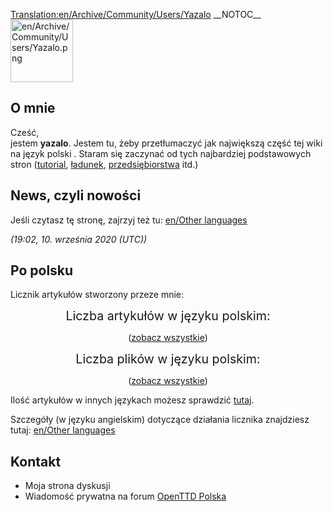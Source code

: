 [[Translation:en/Archive/Community/Users/Yazalo]]
__NOTOC__
[[File:en/Archive/Community/Users/Yazalo.png|100px|right]]
== O mnie ==

Cześć,<br>
jestem '''yazalo'''. Jestem tu, żeby przetłumaczyć jak największą część tej wiki na język polski {{en/Emoticon|:)}}. Staram się zaczynać od tych najbardziej podstawowych stron ([[pl/Manual/Tutorial/Main Page|tutorial]], [[pl/Manual/Ładunek|ładunek]], [[pl/Manual/Przedsiębiorstwa|przedsiębiorstwa]] itd.) 

== News, czyli nowości ==

Jeśli czytasz tę stronę, zajrzyj też tu: [[en/Other languages]]

''(19:02, 10. września 2020 (UTC))''
== Po polsku ==
Licznik artykułów stworzony przeze mnie:

<center>

<span style="font-size: 140%">Liczba artykułów w języku polskim:</span>


<span style="font-size: 220%"><tt>'''{{PAGESINCAT:Artykuły w języku polskim/Pl}}'''</tt></span>

([[:Category:pl/Artykuły w języku polskim|zobacz wszystkie]])


<span style="font-size: 140%">Liczba plików w języku polskim:</span>


<span style="font-size: 220%"><tt>'''{{PAGESINCAT:Pliki w języku polskim/Pl}}'''</tt></span>

([[:Category:pl/Pliki w języku polskim|zobacz wszystkie]])


</center>
Ilość artykułów w innych językach możesz sprawdzić [[:Category:en/Other languages|tutaj]].

Szczegóły (w języku angielskim) dotyczące działania licznika znajdziesz tutaj: [[en/Other languages]]

== Kontakt ==
*Moja strona dyskusji
*Wiadomość prywatna na forum [https://openttd-polska.pl/ OpenTTD Polska]
